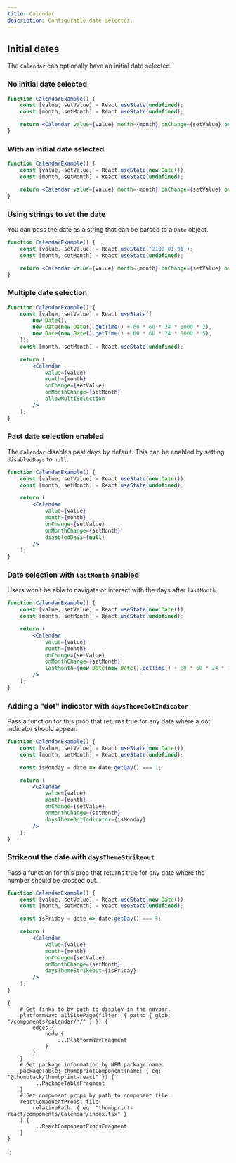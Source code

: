 ```yaml
---
title: Calendar
description: Configurable date selector.
---
```



<ComponentHeader data={props.data} />

## Initial dates

The `Calendar` can optionally have an initial date selected.

### No initial date selected

```jsx
function CalendarExample() {
    const [value, setValue] = React.useState(undefined);
    const [month, setMonth] = React.useState(undefined);

    return <Calendar value={value} month={month} onChange={setValue} onMonthChange={setMonth} />;
}
```

### With an initial date selected

```jsx
function CalendarExample() {
    const [value, setValue] = React.useState(new Date());
    const [month, setMonth] = React.useState(undefined);

    return <Calendar value={value} month={month} onChange={setValue} onMonthChange={setMonth} />;
}
```

### Using strings to set the date

You can pass the date as a string that can be parsed to a `Date` object.

```jsx
function CalendarExample() {
    const [value, setValue] = React.useState('2100-01-01');
    const [month, setMonth] = React.useState(undefined);

    return <Calendar value={value} month={month} onChange={setValue} onMonthChange={setMonth} />;
}
```

### Multiple date selection

```jsx
function CalendarExample() {
    const [value, setValue] = React.useState([
        new Date(),
        new Date(new Date().getTime() + 60 * 60 * 24 * 1000 * 2),
        new Date(new Date().getTime() + 60 * 60 * 24 * 1000 * 5),
    ]);
    const [month, setMonth] = React.useState(undefined);

    return (
        <Calendar
            value={value}
            month={month}
            onChange={setValue}
            onMonthChange={setMonth}
            allowMultiSelection
        />
    );
}
```

### Past date selection enabled

The `Calendar` disables past days by default. This can be enabled by setting `disabledDays` to `null`.

```jsx
function CalendarExample() {
    const [value, setValue] = React.useState(new Date());
    const [month, setMonth] = React.useState(undefined);

    return (
        <Calendar
            value={value}
            month={month}
            onChange={setValue}
            onMonthChange={setMonth}
            disabledDays={null}
        />
    );
}
```

### Date selection with `lastMonth` enabled

Users won’t be able to navigate or interact with the days after `lastMonth`.

```jsx
function CalendarExample() {
    const [value, setValue] = React.useState(new Date());
    const [month, setMonth] = React.useState(undefined);

    return (
        <Calendar
            value={value}
            month={month}
            onChange={setValue}
            onMonthChange={setMonth}
            lastMonth={new Date(new Date().getTime() + 60 * 60 * 24 * 1000 * 60)}
        />
    );
}
```

### Adding a "dot" indicator with `daysThemeDotIndicator`

Pass a function for this prop that returns true for any date where a dot indicator should appear.

```jsx
function CalendarExample() {
    const [value, setValue] = React.useState(new Date());
    const [month, setMonth] = React.useState(undefined);

    const isMonday = date => date.getDay() === 1;

    return (
        <Calendar
            value={value}
            month={month}
            onChange={setValue}
            onMonthChange={setMonth}
            daysThemeDotIndicator={isMonday}
        />
    );
}
```

### Strikeout the date with `daysThemeStrikeout`

Pass a function for this prop that returns true for any date where the number should be crossed out.

```jsx
function CalendarExample() {
    const [value, setValue] = React.useState(new Date());
    const [month, setMonth] = React.useState(undefined);

    const isFriday = date => date.getDay() === 5;

    return (
        <Calendar
            value={value}
            month={month}
            onChange={setValue}
            onMonthChange={setMonth}
            daysThemeStrikeout={isFriday}
        />
    );
}
```

<ComponentFooter data={props.data} />

    {
        # Get links to by path to display in the navbar.
        platformNav: allSitePage(filter: { path: { glob: "/components/calendar/*/" } }) {
            edges {
                node {
                    ...PlatformNavFragment
                }
            }
        }
        # Get package information by NPM package name.
        packageTable: thumbprintComponent(name: { eq: "@thumbtack/thumbprint-react" }) {
            ...PackageTableFragment
        }
        # Get component props by path to component file.
        reactComponentProps: file(
            relativePath: { eq: "thumbprint-react/components/Calendar/index.tsx" }
        ) {
            ...ReactComponentPropsFragment
        }
    }
`;
